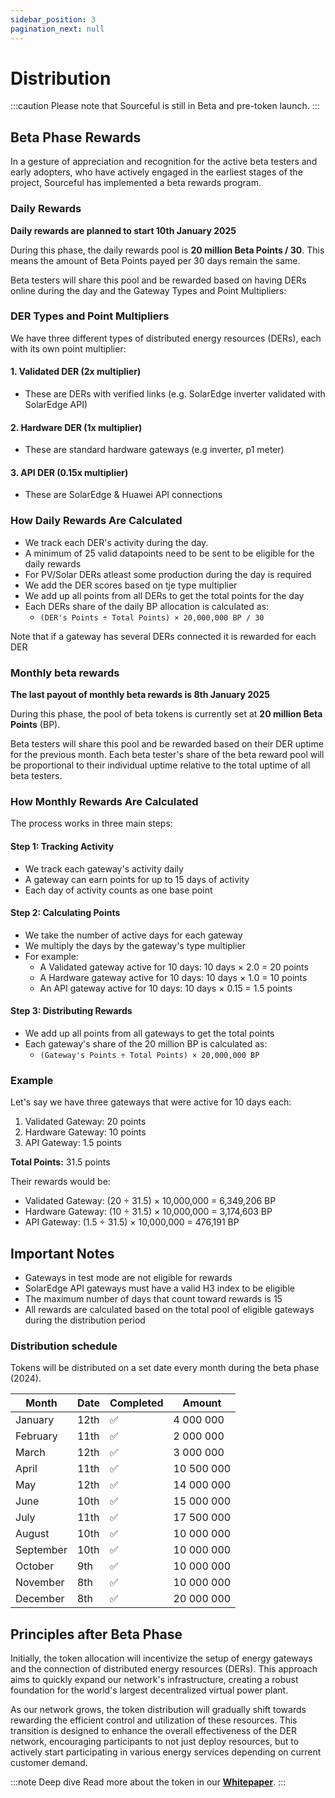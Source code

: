 ```yaml
---
sidebar_position: 3
pagination_next: null
---
```



# Distribution

:::caution
Please note that Sourceful is still in Beta and pre-token launch.
:::

## Beta Phase Rewards

In a gesture of appreciation and recognition for the active beta testers and early adopters, who have actively engaged in the earliest stages of the project, Sourceful has implemented a beta rewards program.

### Daily Rewards
**Daily rewards are planned to start 10th January 2025**

During this phase, the daily rewards pool is **20 million Beta Points / 30**. This means the amount of Beta Points payed per 30 days remain the same.

Beta testers will share this pool and be rewarded based on having DERs online during the day and the Gateway Types and Point Multipliers:

### DER Types and Point Multipliers
We have three different types of distributed energy resources (DERs), each with its own point multiplier:

#### 1. Validated DER (2x multiplier)
* These are DERs with verified links (e.g. SolarEdge inverter validated with SolarEdge API)

#### 2. Hardware DER (1x multiplier)
* These are standard hardware gateways (e.g inverter, p1 meter)

#### 3. API DER (0.15x multiplier)
* These are SolarEdge & Huawei API connections

### How Daily Rewards Are Calculated

* We track each DER's activity during the day.
* A minimum of 25 valid datapoints need to be sent to be eligible for the daily rewards 
* For PV/Solar DERs atleast some production during the day is required
* We add the DER scores based on tje type multiplier
* We add up all points from all DERs to get the total points for the day
* Each DERs share of the daily BP allocation is calculated as:
  * `(DER's Points ÷ Total Points) × 20,000,000 BP / 30`

Note that if a gateway has several DERs connected it is rewarded for each DER


### Monthly beta rewards
**The last payout of monthly beta rewards is 8th January 2025**

During this phase, the pool of beta tokens is currently set at **20 million Beta Points** (BP). 

Beta testers will share this pool and be rewarded based on their DER uptime for the previous month. Each beta tester's share of the beta reward pool will be proportional to their individual uptime relative to the total uptime of all beta testers.

### How Monthly Rewards Are Calculated
The process works in three main steps:

#### Step 1: Tracking Activity
* We track each gateway's activity daily
* A gateway can earn points for up to 15 days of activity
* Each day of activity counts as one base point

#### Step 2: Calculating Points
* We take the number of active days for each gateway
* We multiply the days by the gateway's type multiplier
* For example:
  * A Validated gateway active for 10 days: 10 days × 2.0 = 20 points
  * A Hardware gateway active for 10 days: 10 days × 1.0 = 10 points
  * An API gateway active for 10 days: 10 days × 0.15 = 1.5 points

#### Step 3: Distributing Rewards
* We add up all points from all gateways to get the total points
* Each gateway's share of the 20 million BP is calculated as:
  * `(Gateway's Points ÷ Total Points) × 20,000,000 BP`

### Example
Let's say we have three gateways that were active for 10 days each:
1. Validated Gateway: 20 points
2. Hardware Gateway: 10 points
3. API Gateway: 1.5 points

**Total Points:** 31.5 points

Their rewards would be:
* Validated Gateway: (20 ÷ 31.5) × 10,000,000 = 6,349,206 BP
* Hardware Gateway: (10 ÷ 31.5) × 10,000,000 = 3,174,603 BP
* API Gateway: (1.5 ÷ 31.5) × 10,000,000 = 476,191 BP

## Important Notes
* Gateways in test mode are not eligible for rewards
* SolarEdge API gateways must have a valid H3 index to be eligible
* The maximum number of days that count toward rewards is 15
* All rewards are calculated based on the total pool of eligible gateways during the distribution period

### Distribution schedule

Tokens will be distributed on a set date every month during the beta phase (2024).

| Month     | Date | Completed | Amount         |
| --------- | ---- | --------- | -------------- |
| January   | 12th | ✅        | 4 000 000  |
| February  | 11th | ✅        | 2 000 000  |
| March     | 12th | ✅        | 3 000 000  |
| April     | 11th | ✅        | 10 500 000 |
| May       | 12th | ✅        | 14 000 000 |
| June      | 10th | ✅        | 15 000 000 |
| July      | 11th | ✅        | 17 500 000 |
| August    | 10th | ✅        | 10 000 000 |
| September | 10th | ✅        | 10 000 000 |
| October   | 9th  | ✅        | 10 000 000 |
| November  | 8th  | ✅        | 10 000 000 |
| December  | 8th  | ✅        | 20 000 000 | 


## Principles after Beta Phase

Initially, the token allocation will incentivize the setup of energy gateways and the connection of distributed energy resources (DERs). This approach aims to quickly expand our network's infrastructure, creating a robust foundation for the world's largest decentralized virtual power plant.

As our network grows, the token distribution will gradually shift towards rewarding the efficient control and utilization of these resources. This transition is designed to enhance the overall effectiveness of the DER network, encouraging participants to not just deploy resources, but to actively start participating in various energy services depending on current customer demand.

:::note Deep dive
Read more about the token in our <a href="../whitepaper/token-rewards/"><b>Whitepaper</b></a>.
:::
